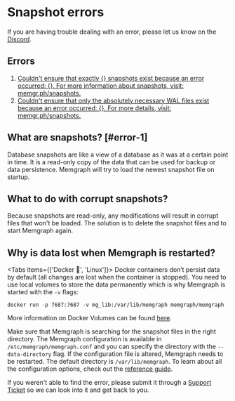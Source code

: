
# Snapshot errors

<Callout type="info">
If you are having trouble dealing with an error, please let us know on the <a href="https://www.discord.gg/memgraph"
target="_blank">Discord</a>.
</Callout>

## Errors

1. [Couldn't ensure that exactly {} snapshots exist because an error occurred:
   {}. For more information about snapshots, visit: memgr.ph/snapshots.](#error-1)
2. [Couldn't ensure that only the absolutely necessary WAL files exist because an
   error occurred: {}. For more details, visit: memgr.ph/snapshots.](#error-1)

## What are snapshots? [#error-1]

Database snapshots are like a view of a database as it was at a certain point in
time. It is a read-only copy of the data that can be used for backup or data
persistence. Memgraph will try to load the newest snapshot file on startup.

## What to do with corrupt snapshots?

Because snapshots are read-only, any modifications will result in corrupt
files that won't be loaded. The solution is to delete the snapshot files and to
start Memgraph again.

## Why is data lost when Memgraph is restarted?

<Tabs items={['Docker 🐳', 'Linux']}> 
  <Tab>
    Docker containers don’t persist data by default (all changes are lost when the
  container is stopped). You need to use local volumes to store the data
  permanently which is why Memgraph is started with the `-v` flags:

  ```console
  docker run -p 7687:7687 -v mg_lib:/var/lib/memgraph memgraph/memgraph
  ```

  More information on Docker Volumes can be found
  [here](https://docs.docker.com/storage/volumes/).
  </Tab>  
  <Tab>

  Make sure that Memgraph is searching for the snapshot files in the right
  directory. The Memgraph configuration is available in
  `/etc/memgraph/memgraph.conf` and you can specify the directory with the
  `--data-directory` flag. If the configuration file is altered, Memgraph needs to
  be restarted. The default directory is `/var/lib/memgraph`. To learn about all
  the configuration options, check out the [reference
  guide](/configuration/configuration-settings).

  </Tab>
</Tabs>

<Callout type="info">
If you weren't able to find the error, please submit it through a <a href="https://support.memgraph.com"
target="_blank">Support Ticket</a> so we can look into it and get back to you.
</Callout>
